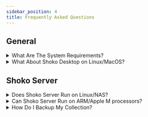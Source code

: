 ```yaml
---
sidebar_position: 4
title: Frequently Asked Questions
---
```



## General

[//]: # (@formatter:off)

<details>
<summary>What Are The System Requirements?</summary>

While Shoko itself does not have any minimum requirement and could technically run on just about any hardware setup,
we do have some general guidelines for optimal performance.

**Collection Size:**

Shoko works with collections of all sizes, however its important to keep in mind that the larger your collection,
the more resources Shoko will need to use.

**Hashing Process:**

Hashing is a resource-intensive operation that involves significant CPU and I/O usage, as the entire file needs to
be read and processed. If time is not a critical factor and you are willing to trade off processing speed, the
hashing process can be performed on lower-spec systems. However, it's important to be aware that hashing large files
on lower-spec systems may result in slower performance and longer processing times.

When running Shoko on your NAS, hashing might also impact the overall (RAID) performance of the device.

**CPU:**

We suggest running Shoko on any modern amd64/x86_64 CPUs for optimum experience.

Users attempting to run Shoko on ARM devices such as Raspberry Pi's and similar ones will take significant
performance hits and will experience less than optimal performance. Also see **Can Shoko Server Run on ARM/Apple M processors?**
for additional info involving other platforms than amd64/x86_64.

**Memory (RAM):**

To ensure smooth operations, it is recommended to allocate at least 1GB of dedicated RAM to the system. Keep in mind
that during the hashing process, RAM usage can increase significantly. Users with limited memory on their systems
may experience slowdowns and delays in processes.
</details>

<details>
<summary>What About Shoko Desktop on Linux/MacOS?</summary>

There are no plans to add Linux or MacOS support to **Shoko Desktop** as it is being phased out.

Several community members have had success running the Windows client under Wine on Linux and on MacOS.
</details>

## Shoko Server

<details>
<summary>Does Shoko Server Run on Linux/NAS?</summary>

Using [Docker](https://www.docker.com/) you can run **Shoko Server** natively on Linux or your NAS device.

We've created a [Server Install Guide](/getting-started/installing-shoko-server) that we highly recommend all users
to follow to properly install and configure Shoko Server.

If needed, additional support can be found by visiting our **Discord Server**.
</details>

<details>
<summary>Can Shoko Server Run on ARM/Apple M processors?</summary>

Running Shoko Server natively on these systems can lead to problems involving missing libraries and other unforeseen
issues.

Using [Docker](https://www.docker.com/) you can run **Shoko Server** on your device with ARM/Apple M processor with
the needed libraries present inside of a container.

Please note that Shoko Server on ARM/Apple M devices is still in beta so issues are to be expected.
</details>

<details>
<summary>How Do I Backup My Collection?</summary>

While we currently do not offer a solution to backup your database whenever you'd like, we do automatically backup
your database before updating Shoko to the latest version. If you need to restore an older version you'll find your
backups in the following locations.

<EasyTable
header={['OS', 'Location']}
data={[
[
'Windows',
'C:\\ProgramData\\ShokoServer\\DatabaseBackup'
],
[
'Linux/macOS',
'~/.shoko/Shoko.CLI/DatabaseBackup'
]
]}
hideHeader={false}
columnWidths={{ OS: '25%', Location: '75%' }}
/>

The directory for Linux/macOS might differ, if you changed it on the Docker commandline during
[installation](/getting-started/installing-shoko-server).

</details>